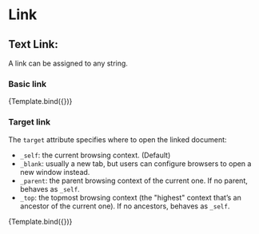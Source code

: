 

<Meta title="Typography/Link/Text Link" component={Link} />


# Link

## Text Link:

A link can be assigned to any string.

### Basic link

<Canvas>
  <Story name="Basic" args={{ children: 'This is a text link', href: '#' }}>
    {Template.bind({})}
  </Story>
</Canvas>

### Target link

The `target` attribute specifies where to open the linked document:

- `_self`: the current browsing context. (Default)
- `_blank`: usually a new tab, but users can configure browsers to open a new window instead.
- `_parent`: the parent browsing context of the current one. If no parent, behaves as `_self`.
- `_top`: the topmost browsing context (the "highest" context that’s an ancestor of the current one). If no ancestors, behaves as `_self`.

<Canvas>
  <Story
    name="Target Link"
    args={{
      children: 'Opens "Google Search" in a new tab',
      href: 'https://www.google.com/',
      target: '_blank',
      rel: 'noopener noreferrer',
    }}
  >
    {Template.bind({})}
  </Story>
</Canvas>
